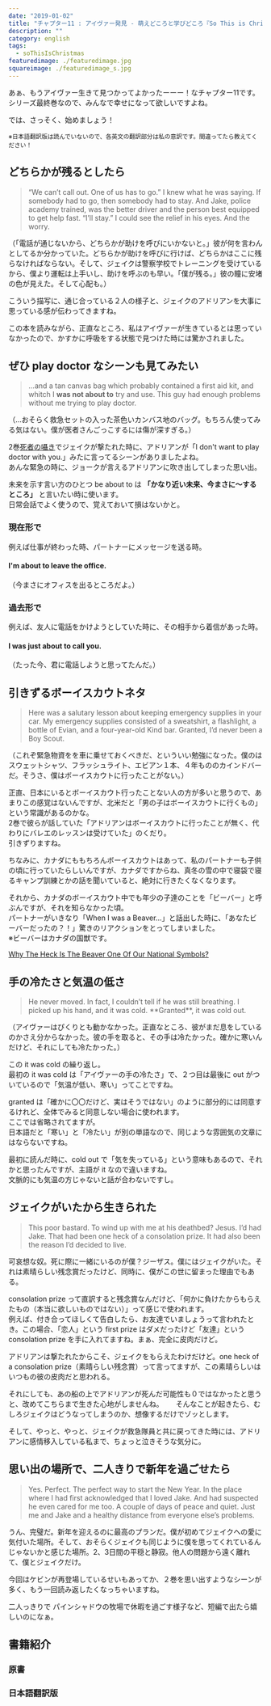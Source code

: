 ```yaml
---
date: "2019-01-02"
title: "チャプター11 : アイヴァー発見 - 萌えどころと学びどころ『So This is Christmas/アドリアン・イングリッシュ(6)』"
description: ""
category: english
tags:
  - soThisIsChristmas
featuredimage: ./featuredimage.jpg
squareimage: ./featuredimage_s.jpg
---
```



あぁ、もうアイヴァー生きて見つかってよかったーーー！なチャプター11です。  
シリーズ最終巻なので、みんなで幸せになって欲しいですよね。

では、さっそく、始めましょう！

<SoThisIsChristmasIndex />

<small>※日本語翻訳版は読んでいないので、各英文の翻訳部分は私の意訳です。間違ってたら教えてください！</small>

## どちらかが残るとしたら

<Blockquote srcName="So This is Christmas (The Adrien English Mysteries Book 6)" srcURL="https://amzn.to/2OzE8fN" book>
“We can’t call out. One of us has to go.”  
I knew what he was saying. If somebody had to go, then somebody had to stay. And Jake, police academy trained, was the better driver and the person best equipped to get help fast.
“I’ll stay.”  
I could see the relief in his eyes. And the worry.
</Blockquote>

<p className="translation">（「電話が通じないから、どちらかが助けを呼びにいかないと。」彼が何を言わんとしてるか分かっていた。どちらかが助けを呼びに行けば、どちらかはここに残らなければならない。そして、ジェイクは警察学校でトレーニングを受けているから、僕より運転は上手いし、助けを呼ぶのも早い。「僕が残る。」彼の瞳に安堵の色が見えた。そして心配も。）</p>

こういう描写に、通じ合っている２人の様子と、ジェイクのアドリアンを大事に思っている感が伝わってきますね。

この本を読みながら、正直なところ、私はアイヴァーが生きているとは思っていなかったので、かすかに呼吸をする状態で見つけた時には驚かされました。

## ぜひ play doctor なシーンも見てみたい

<Blockquote srcName="So This is Christmas (The Adrien English Mysteries Book 6)" srcURL="https://amzn.to/2OzE8fN" book>
...and a tan canvas bag which probably contained a first aid kit, and whitch I <strong>was not about to</strong> try and use. This guy had enough problems without me trying to play doctor.
</Blockquote>

<p className="translation">（...おそらく救急セットの入った茶色いカンバス地のバッグ。もちろん使ってみる気はない。僕が医者さんごっこするには傷が深すぎる。）</p>

2巻[死者の囁き](https://amzn.to/2pdQq2F)でジェイクが撃たれた時に、アドリアンが「I don't want to play doctor with you.」みたに言ってるシーンがありましたよね。  
あんな緊急の時に、ジョークが言えるアドリアンに吹き出してしまった思い出。

<Vocabulary en="about to" ja="まさに～しようとしている" />

未来を示す言い方のひとつ be about to は **「かなり近い未来、今まさに〜するところ」** と言いたい時に使います。  
日常会話でよく使うので、覚えておいて損はないかと。

### 現在形で

例えば仕事が終わった時、パートナーにメッセージを送る時。

#### I'm about to leave the office.
<p className="translation">（今まさにオフィスを出るところだよ。）</p>

### 過去形で

例えば、友人に電話をかけようとしていた時に、その相手から着信があった時。

#### I was just about to call you.
<p className="translation">（たった今、君に電話しようと思ってたんだ。）</p>

## 引きずるボーイスカウトネタ

<Blockquote srcName="So This is Christmas (The Adrien English Mysteries Book 6)" srcURL="https://amzn.to/2OzE8fN" book>
Here was a salutary lesson about keeping emergency supplies in your car. My emergency supplies consisted of a sweatshirt, a flashlight, a bottle of Evian, and a four-year-old Kind bar. Granted, I’d never been a Boy Scout.
</Blockquote>

<p className="translation">（これぞ緊急物資をを車に乗せておくべきだ、といういい勉強になった。僕のはスウェットシャツ、フラッシュライト、エビアン１本、４年もののカインドバーだ。そうさ、僕はボーイスカウトに行ったことがない。）</p>

<Vocabulary en="salutary" ja="有益な" />

正直、日本にいるとボーイスカウト行ったことない人の方が多いと思うので、あまりこの感覚はないんですが、北米だと「男の子はボーイスカウトに行くもの」という常識があるのかな。  
2巻で彼らが話していた「アドリアンはボーイスカウトに行ったことが無く、代わりにバレエのレッスンは受けていた」のくだり。  
引きずりますね。

ちなみに、カナダにももちろんボーイスカウトはあって、私のパートナーも子供の頃に行っていたらしいんですが、カナダですからね、真冬の雪の中で寝袋で寝るキャンプ訓練とかの話を聞いていると、絶対に行きたくなくなります。

それから、カナダのボーイスカウト中でも年少の子達のことを「ビーバー」と呼ぶんですが、それを知らなかった頃。  
パートナーがいきなり「When I was a Beaver...」と話出した時に、「あなたビーバーだったの？！」驚きのリアクションをとってしまいました。  
※ビーバーはカナダの国獣です。

[Why The Heck Is The Beaver One Of Our National Symbols?](https://www.huffingtonpost.ca/2011/07/01/canadian-symbols-beaver_n_886777.html)

## 手の冷たさと気温の低さ

<Blockquote srcName="So This is Christmas (The Adrien English Mysteries Book 6)" srcURL="https://amzn.to/2OzE8fN" book>
He never moved. In fact, I couldn’t tell if he was still breathing. I picked up his hand, and it was cold. **Granted**, it was cold out.
</Blockquote>

<p className="translation">（アイヴァーはぴくりとも動かなかった。正直なところ、彼がまだ息をしているのかさえ分からなかった。彼の手を取ると、その手は冷たかった。確かに寒いんだけど、それにしても冷たかった。）</p>

<Vocabulary en="granted" ja="確かに" />

この it was cold の繰り返し。  
最初の it was cold は「アイヴァーの手の冷たさ」で、２つ目は最後に out がついているので「気温が低い、寒い」ってことですね。

granted は「確かに〇〇だけど、実はそうではない」のように部分的には同意するけれど、全体でみると同意しない場合に使われます。  
ここでは省略されてますが。  
日本語だと「寒い」と「冷たい」が別の単語なので、同じような雰囲気の文章にはならないですね。

最初に読んだ時に、cold out で「気を失っている」という意味もあるので、それかと思ったんですが、主語が it なので違いますね。  
文脈的にも気温の方じゃないと話が合わないですし。

## ジェイクがいたから生きられた

<Blockquote srcName="So This is Christmas (The Adrien English Mysteries Book 6)" srcURL="https://amzn.to/2OzE8fN" book>
This poor bastard. To wind up with me at his deathbed? Jesus. I’d had Jake. That had been one heck of a consolation prize. It had also been the reason I’d decided to live.
</Blockquote>

<p className="translation">可哀想な奴。死に際に一緒にいるのが僕？ジーザス。僕にはジェイクがいた。それは素晴らしい残念賞だったけど、同時に、僕がこの世に留まった理由でもある。</p>

<Vocabulary en="wind up with" ja="～で締めくくる、結果として～になる" />

<Vocabulary en="heck of a ～" ja="素晴らしい、すごい" />

<Vocabulary en="consolation prize" ja="残念賞" />

consolation prize って直訳すると残念賞なんだけど、「何かに負けたからもらえたもの（本当に欲しいものではない）」って感じで使われます。  
例えば、付き合ってほしくて告白したら、お友達でいましょうって言われたとき。この場合、「恋人」という first prize はダメだったけど「友達」という consolation prize を手に入れてますね。まぁ、完全に皮肉だけど。

アドリアンは撃たれたからこそ、ジェイクをもらえたわけだけど。one heck of a consolation prize（素晴らしい残念賞）って言ってますが、この素晴らしいはいつもの彼の皮肉だと思われる。

それにしても、あの船の上でアドリアンが死んだ可能性も０ではなかったと思うと、改めてこちらまで生きた心地がしませんね。　　
そんなことが起きたら、むしろジェイクはどうなってしまうのか、想像するだけでゾッとします。

そして、やっと、やっと、ジェイクが救急隊員と共に戻ってきた時には、アドリアンに感情移入している私まで、ちょっと泣きそうな気分に。

## 思い出の場所で、二人きりで新年を過ごせたら

<Blockquote srcName="So This is Christmas (The Adrien English Mysteries Book 6)" srcURL="https://amzn.to/2OzE8fN" book>
Yes. Perfect. The perfect way to start the New Year. In the place where I had first acknowledged that I loved Jake. And had suspected he even cared for me too. A couple of days of peace and quiet. Just me and Jake and a healthy distance from everyone else’s problems.
</Blockquote>

<p className="translation">うん、完璧だ。新年を迎えるのに最高のプランだ。僕が初めてジェイクへの愛に気付いた場所。そして、おそらくジェイクも同じように僕を思ってくれているんじゃないかと感じた場所。2、3日間の平穏と静寂。他人の問題から遠く離れて、僕とジェイクだけ。</p>

今回はケビンが再登場しているせいもあってか、２巻を思い出すようなシーンが多く、もう一回読み返したくなっちゃいますね。

二人っきりで パインシャドウの牧場で休暇を過ごす様子など、短編で出たら嬉しいのになぁ。

<SoThisIsChristmasIndex open />

## 書籍紹介

### 原書

<Amazon
  asin="B01N9AERR2"
  title="So This is Christmas (The Adrien English Mysteries Book 6)"
  linkId="7da7f3a0fdcb9c4569abe4fdc90d6f9e"
  author="Josh Lanyon"
/>

### 日本語翻訳版

<Amazon
  asin="B077ZGFZ7S"
  title="アドリアン･イングリッシュ（6）So This is Christmas"
  linkId="5037e032af9be9f42823c82d674e6462"
  author="ジョシュ･ラニヨン"
/>